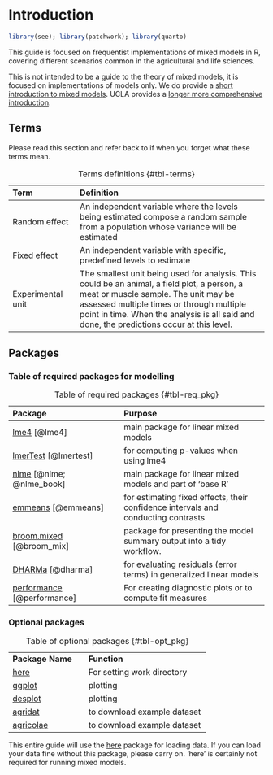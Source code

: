 # Introduction

```r
library(see); library(patchwork); library(quarto)
```


This guide is focused on frequentist implementations of mixed models in R, covering different scenarios common in the agricultural and life sciences.

This is not intended to be a guide to the theory of mixed models, it is focused on implementations of models only. We do provide a [short introduction to mixed models](background.qmd). UCLA provides a [longer more comprehensive introduction](https://stats.oarc.ucla.edu/other/mult-pkg/introduction-to-linear-mixed-models/). 

## Terms

Please read this section and refer back to if when you forget what these terms mean.

| Term              | Definition                                                                                                                                                                                                                                                                    |
|:------------------|:----------------------------------------------------|
| Random effect     | An independent variable where the levels being estimated compose a random sample from a population whose variance will be estimated                                                                                                                                           |
| Fixed effect      | An independent variable with specific, predefined levels to estimate                                                                                                                                                                                                          |
| Experimental unit | The smallest unit being used for analysis. This could be an animal, a field plot, a person, a meat or muscle sample. The unit may be assessed multiple times or through multiple point in time. When the analysis is all said and done, the predictions occur at this level. |

: Terms definitions {#tbl-terms}

## Packages

### Table of required packages for modelling

| Package            |   Purpose                               |
|:----------------------------------|:--------------------------------------------|
| [lme4](https://CRAN.R-project.org/package=lme4)  [@lme4]      | main package for linear mixed models                                              |
| [lmerTest](https://cran.r-project.org/web/packages/lmerTest/index.html) [@lmertest]  | for computing p-values when using lme4                                            |
| [nlme](https://CRAN.R-project.org/package=nlme) [@nlme; @nlme_book]       | main package for linear mixed models and part of 'base R'                                             |
| [emmeans](https://rvlenth.github.io/emmeans/) [@emmeans]    | for estimating fixed effects, their confidence intervals and conducting contrasts |
| [broom.mixed](https://CRAN.R-project.org/package=broom.mixed) [@broom_mix]  | package for presenting the model summary output into a tidy workflow.             |
| [DHARMa](https://CRAN.R-project.org/package=DHARMa) [@dharma]     | for evaluating residuals (error terms) in generalized linear models               |
| [performance](https://easystats.github.io/performance/) [@performance]  | For creating diagnostic plots or to compute fit measures                          |

: Table of required packages {#tbl-req_pkg}

### Optional packages

|                  |                             |
|:-----------------|:----------------------------|
| **Package Name** | **Function**                |
| [here](https://here.r-lib.org/)             | For setting work directory  |
| [ggplot](https://ggplot2.tidyverse.org/)           | plotting                    |
| [desplot](https://kwstat.github.io/desplot/)          | plotting                    |
| [agridat](https://kwstat.github.io/agridat/)         | to download example dataset |
| [agricolae](https://CRAN.R-project.org/package=agricolae)      | to download example dataset |

: Table of optional packages {#tbl-opt_pkg}

This entire guide will use the [here](https://here.r-lib.org/) package for loading data. If you can load your data fine without this package, please carry on. 'here' is certainly not required for running mixed models.
